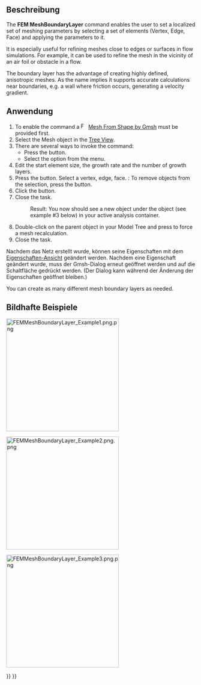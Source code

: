 <languages/>

{{Docnav/de
|[[FEM_MeshGmshFromShape/de|FEM Netz aus Form durch Gmsh]]
|[[FEM_MeshRegion/de|FEM Netz Bereich]]
|[[FEM_Workbench/de|FEM]]
|IconL=FEM_MeshGmshFromShape.png
|IconC=Workbench_FEM.svg
|IconR=FEM_MeshRegion.png
}}

{{GuiCommandContainer|
{{GuiCommand/de
|Name=FEM MeshBoundaryLayer
|Name/de=FEM NetzGrenzschicht
|MenuLocation=Netz → Netz Begrenzungsschicht
|Workbenches=[[FEM_Workbench/de|FEM]]
|SeeAlso=[[FEM_tutorial/de|FEM Anleitung]]
}}
{{GuiCommandFemInfo/de
|Solvers=Alle
}}
}}

<span id="Description"></span>
==Beschreibung==

The '''FEM MeshBoundaryLayer''' command enables the user to set a localized set of meshing parameters by selecting a set of elements (Vertex, Edge, Face) and applying the parameters to it.

It is especially useful for refining meshes close to edges or surfaces in flow simulations. For example, it can be used to refine the mesh in the vicinity of an air foil or obstacle in a flow.

The boundary layer has the advantage of creating highly defined, anisotropic meshes. As the name implies it supports accurate calculations near boundaries, e.g. a wall where friction occurs, generating a velocity gradient.

<span id="Usage"></span>
==Anwendung==

# To enable the command a [[Image:FEM_MeshGmshFromShape.svg|16px]] [[FEM_MeshGmshFromShape|Mesh From Shape by Gmsh]] must be provided first.
# Select the Mesh object in the [[Tree_View|Tree View]].
# There are several ways to invoke the command:
#* Press the {{Button|[[Image:FEM_MeshBoundaryLayer.svg|16px]] [[FEM_MeshBoundaryLayer|Mesh Boundary Layer]]}} button.
#* Select the {{MenuCommand|Mesh → [[Image:FEM_MeshBoundaryLayer.svg|16px]] Mesh Boundary Layer}} option from the menu.
# Edit the start element size, the growth rate and the number of growth layers.
# Press the {{Button|Add}} button. Select a vertex, edge, face. {{Version|1.1}}: To remove objects from the selection, press the {{Button|Remove}} button.
# Click the {{Button|OK}} button.
# Close the task.
#: Result: You now should see a new {{incode|FEMMeshBoundaryLayer}} object under the {{incode|FEMMeshGMSH}} object (see example #3 below) in your active analysis container.
# Double-click on the {{incode|FEMMeshGMSH}} parent object in your Model Tree and press {{Button|Apply}} to force a mesh recalculation.
# Close the task.

Nachdem das Netz erstellt wurde, können seine Eigenschaften mit dem [[Property_View/de|Eigenschaften-Ansicht]] geändert werden. Nachdem eine Eigenschaft geändert wurde, muss der Gmsh-Dialog erneut geöffnet werden und auf die Schaltfläche {{Button|Anwenden}} gedrückt werden. (Der Dialog kann während der Änderung der Eigenschaften geöffnet bleiben.)

You can create as many different mesh boundary layers as needed.

<span id="Visual_examples"></span>
==Bildhafte Beispiele== 

[[File:FEMMeshBoundaryLayer Example1.png.png|300px]]
{{Caption|Beispiel 1: Das anfängliche grobe FEMMeshGMSH in einem 2D-Fall}}


[[File:FEMMeshBoundaryLayer Example2.png.png|300px]]
{{Caption|Beispiel 2: Nach dem Anwenden einer Netzgrenzschicht}}

[[File:FEMMeshBoundaryLayer Example3.png.png|300px]]
{{Caption|Beispiel 3: Ein einfaches Beispiel der resultierenden Baumansicht}}


{{Docnav/de
|[[FEM_MeshGmshFromShape/de|FEM Netz aus Form durch Gmsh]]
|[[FEM_MeshRegion/de|FEM Netz Bereich]]
|[[FEM_Workbench/de|FEM]]
|IconL=FEM_MeshGmshFromShape.png
|IconC=Workbench_FEM.svg
|IconR=FEM_MeshRegion.png
}}

{{FEM_Tools_navi{{#translation:}}}}
{{Userdocnavi{{#translation:}}}}